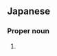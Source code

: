 ==Japanese==
{{ja-kanjitab|こう|すけ}}

===Proper noun===
{{ja-pos|proper|こうすけ}}

# {{given name|male|lang=ja|sort=こうすけ}}